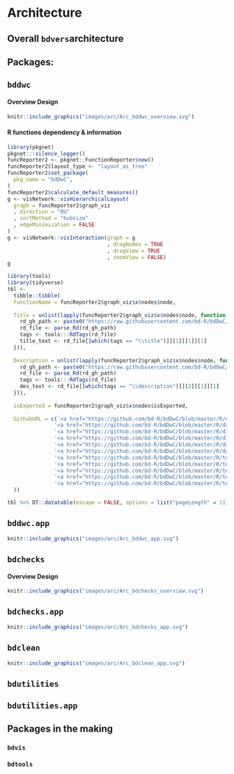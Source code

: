 # Architecture  {#architecture}

## Overall `bdvers`architecture {-}

## Packages: {-}

## `bddwc`

#### Overview Design {#help-needed}

```r
knitr::include_graphics("images/arc/Arc_bddwc_overview.svg")
```



#### R functions dependency & information 
```r
library(pkgnet)
pkgnet:::silence_logger()
funcReporter2 <- pkgnet::FunctionReporter$new()
funcReporter2$layout_type <- "layout_as_tree"
funcReporter2$set_package(
  pkg_name = "bdDwC",
)
funcReporter2$calculate_default_measures()
g <- visNetwork::visHierarchicalLayout(
  graph = funcReporter2$graph_viz
  , direction = "BU"
  , sortMethod = "hubsize"
  , edgeMinimization = FALSE
)
g <- visNetwork::visInteraction(graph = g
                                , dragNodes = TRUE
                                , dragView = TRUE
                                , zoomView = FALSE)
g
```

```r
library(tools)
library(tidyverse)
tbl <-
  tibble::tibble(
  FunctionName = funcReporter2$graph_viz$x$nodes$node,
  
  Title = unlist(lapply(funcReporter2$graph_viz$x$nodes$node, function(x) {
    rd_gh_path <- paste0("https://raw.githubusercontent.com/bd-R/bdDwC/master/man/",x,".Rd")
    rd_file <- parse_Rd(rd_gh_path)
    tags <- tools:::RdTags(rd_file)
    title_text <- rd_file[[which(tags == "\\title")]][1][[1]][1]
  })),
  
  Description = unlist(lapply(funcReporter2$graph_viz$x$nodes$node, function(x) {
    rd_gh_path <- paste0("https://raw.githubusercontent.com/bd-R/bdDwC/master/man/",x,".Rd")
    rd_file <- parse_Rd(rd_gh_path)
    tags <- tools:::RdTags(rd_file)
    des_text <- rd_file[[which(tags == "\\description")]][2][[1]][1]
  })),
  
  isExported = funcReporter2$graph_viz$x$nodes$isExported,
  
  GithubURL = c('<a href="https://github.com/bd-R/bdDwC/blob/master/R/dictionary.R#L86">Link</a>',
               '<a href="https://github.com/bd-R/bdDwC/blob/master/R/darwinizer.R#L23">Link</a>',
               '<a href="https://github.com/bd-R/bdDwC/blob/master/R/dictionary.R#L27">Link</a>',
               '<a href="https://github.com/bd-R/bdDwC/blob/master/R/dictionary.R#L130">Link</a>',
               '<a href="https://github.com/bd-R/bdDwC/blob/master/R/darwinizer.R#L203">Link</a>',
               '<a href="https://github.com/bd-R/bdDwC/blob/master/R/darwinizer.R#L152">Link</a>',
               '<a href="https://github.com/bd-R/bdDwC/blob/master/R/test.R#L96">Link</a>',
               '<a href="https://github.com/bd-R/bdDwC/blob/master/R/test.R#L116">Link</a>',
               '<a href="https://github.com/bd-R/bdDwC/blob/master/R/test.R#L39">Link</a>',
               '<a href="https://github.com/bd-R/bdDwC/blob/master/R/test.R#L68">Link</a>',
               '<a href="https://github.com/bd-R/bdDwC/blob/master/R/test.R#L11">Link</a>'
  ))
```
```r
tbl %>% DT::datatable(escape = FALSE, options = list("pageLength" = 11))
```

## `bddwc.app` {#help-needed}

```r
knitr::include_graphics("images/arc/Arc_bddwc_app.svg")
```

## `bdchecks`
#### Overview Design 

```r
knitr::include_graphics("images/arc/Arc_bdchecks_overview.svg")
```

## `bdchecks.app`

```r
knitr::include_graphics("images/arc/Arc_bdchecks_app.svg")
```
## `bdclean`

```r
knitr::include_graphics("images/arc/Arc_bdclean_app.svg")
```

## `bdutilities`

## `bdutilities.app`


## Packages in the making {-}

### `bdvis`

### `bdtools`